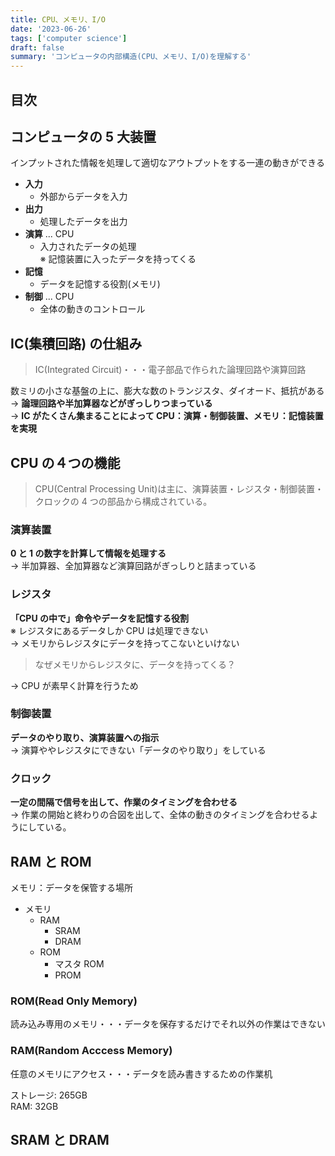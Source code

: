 ```yaml
---
title: CPU、メモリ、I/O
date: '2023-06-26'
tags: ['computer science']
draft: false
summary: 'コンピュータの内部構造(CPU、メモリ、I/O)を理解する'
---
```


## 目次

<TOCInline toc={props.toc} exclude="目次" toHeading={2} />

## コンピュータの 5 大装置

インプットされた情報を処理して適切なアウトプットをする一連の動きができる

- **入力**
  - 外部からデータを入力
- **出力**
  - 処理したデータを出力
- **演算** ... CPU
  - 入力されたデータの処理  
    ※ 記憶装置に入ったデータを持ってくる
- **記憶**
  - データを記憶する役割(メモリ)
- **制御** ... CPU
  - 全体の動きのコントロール

## IC(集積回路) の仕組み

> IC(Integrated Circuit)・・・電子部品で作られた論理回路や演算回路

数ミリの小さな基盤の上に、膨大な数のトランジスタ、ダイオード、抵抗がある  
→ **論理回路や半加算器などがぎっしりつまっている**  
→ **IC がたくさん集まることによって CPU：演算・制御装置、メモリ：記憶装置 を実現**

## CPU の４つの機能

> CPU(Central Processing Unit)は主に、演算装置・レジスタ・制御装置・クロックの 4 つの部品から構成されている。

### 演算装置

**0 と 1 の数字を計算して情報を処理する**  
→ 半加算器、全加算器など演算回路がぎっしりと詰まっている

### レジスタ

**「CPU の中で」命令やデータを記憶する役割**  
※ レジスタにあるデータしか CPU は処理できない  
→ メモリからレジスタにデータを持ってこないといけない

> なぜメモリからレジスタに、データを持ってくる？

→ CPU が素早く計算を行うため

### 制御装置

**データのやり取り、演算装置への指示**  
→ 演算ややレジスタにできない「データのやり取り」をしている

### クロック

**一定の間隔で信号を出して、作業のタイミングを合わせる**  
→ 作業の開始と終わりの合図を出して、全体の動きのタイミングを合わせるようにしている。

## RAM と ROM

メモリ：データを保管する場所

- メモリ
  - RAM
    - SRAM
    - DRAM
  - ROM
    - マスタ ROM
    - PROM

### ROM(Read Only Memory)

読み込み専用のメモリ・・・データを保存するだけでそれ以外の作業はできない

### RAM(Random Acccess Memory)

任意のメモリにアクセス・・・データを読み書きするための作業机

ストレージ: 265GB  
RAM: 32GB

## SRAM と DRAM
